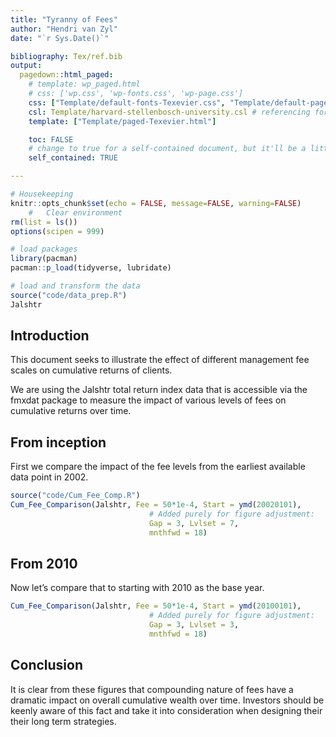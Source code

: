 ```yaml
---
title: "Tyranny of Fees"
author: "Hendri van Zyl"
date: "`r Sys.Date()`"

bibliography: Tex/ref.bib
output:
  pagedown::html_paged:
    # template: wp_paged.html
    # css: ['wp.css', 'wp-fonts.css', 'wp-page.css']
    css: ["Template/default-fonts-Texevier.css", "Template/default-page-Texevier.css", "Template/default-Texevier.css"]
    csl: Template/harvard-stellenbosch-university.csl # referencing format used.
    template: ["Template/paged-Texevier.html"]

    toc: FALSE
    # change to true for a self-contained document, but it'll be a litte slower for Pandoc to render
    self_contained: TRUE

---
```


```r

# Housekeeping
knitr::opts_chunk$set(echo = FALSE, message=FALSE, warning=FALSE)
    #   Clear environment
rm(list = ls())
options(scipen = 999)

# load packages
library(pacman)
pacman::p_load(tidyverse, lubridate)

# load and transform the data 
source("code/data_prep.R")
Jalshtr

```

\newpage
## Introduction {-}

This document seeks to illustrate the effect of different management fee scales on cumulative returns of clients. 

We are using the Jalshtr total return index data that is accessible via the fmxdat package to measure the impact of various levels of fees on cumulative returns over time. 



## From inception {-}

First we compare the impact of the fee levels from the earliest available data point in 2002.

```r

source("code/Cum_Fee_Comp.R")
Cum_Fee_Comparison(Jalshtr, Fee = 50*1e-4, Start = ymd(20020101), 
                               # Added purely for figure adjustment:
                               Gap = 3, Lvlset = 7,
                               mnthfwd = 18)

```

## From 2010 {-}

Now let's compare that to starting with 2010 as the base year.  


```r
Cum_Fee_Comparison(Jalshtr, Fee = 50*1e-4, Start = ymd(20100101), 
                               # Added purely for figure adjustment:
                               Gap = 3, Lvlset = 3,
                               mnthfwd = 18)
```


## Conclusion {-}

It is clear from these figures that compounding nature of fees have a dramatic impact on overall cumulative wealth over time. Investors should be keenly aware of this fact and take it into consideration when designing their their long term strategies. 
